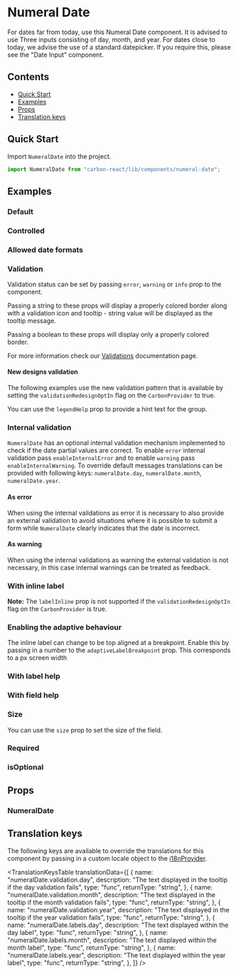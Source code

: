 

<Meta of={NumeralDateStories} />

# Numeral Date

For dates far from today, use this Numeral Date component. It is advised to use Three inputs consisting of day, month, and year.
For dates close to today, we advise the use of a standard datepicker. If you require this, please see the "Date Input" component.

## Contents

- [Quick Start](#quick-start)
- [Examples](#examples)
- [Props](#props)
- [Translation keys](#translation-keys)

## Quick Start

Import `NumeralDate` into the project.

```javascript
import NumeralDate from "carbon-react/lib/components/numeral-date";
```

## Examples

### Default

<Canvas of={NumeralDateStories.Default} />

### Controlled

<Canvas of={NumeralDateStories.Controlled} />

### Allowed date formats

<Canvas of={NumeralDateStories.AllowedDateFormats} />

### Validation

Validation status can be set by passing `error`, `warning` or `info` prop to the component.

Passing a string to these props will display a properly colored border along with a validation icon and tooltip - string value will be displayed as the tooltip message.

Passing a boolean to these props will display only a properly colored border.

For more information check our [Validations](../?path=/docs/documentation-validations--docs) documentation page.

<Canvas of={NumeralDateStories.Validation} />

#### New designs validation

The following examples use the new validation pattern that is available by setting the `validationRedesignOptIn` flag on the `CarbonProvider` to true.

You can use the `legendHelp` prop to provide a hint text for the group.

<Canvas of={NumeralDateStories.NewValidation} />

### Internal validation

`NumeralDate` has an optional internal validation mechanism implemented to check if the date partial values are correct.
To enable `error` internal validation pass `enableInternalError` and to enable `warning` pass `enableInternalWarning`.
To override default messages translations can be provided with following keys: `numeralDate.day`, `numeralDate.month`, `numeralDate.year`.

#### As error

When using the internal validations as error it is necessary to also provide an external validation to avoid situations where it is possible to submit a form while `NumeralDate` clearly indicates that the date is incorrect.

<Canvas of={NumeralDateStories.InternalValidationError} />

#### As warning

When using the internal validations as warning the external validation is not necessary, in this case internal warnings can be treated as feedback.

<Canvas of={NumeralDateStories.InternalValidationWarning} />

### With inline label

**Note:** The `labelInline` prop is not supported if the `validationRedesignOptIn` flag on the `CarbonProvider` is true. 

<Canvas of={NumeralDateStories.InlineLabel} />

### Enabling the adaptive behaviour

The inline label can change to be top aligned at a breakpoint. Enable this by passing in a number to the `adaptiveLabelBreakpoint` prop. This corresponds to a px screen width

<Canvas of={NumeralDateStories.EnablingAdaptiveBehaviour} />

### With label help

<Canvas of={NumeralDateStories.WithLabelHelp} />

### With field help

<Canvas of={NumeralDateStories.WithFieldHelp} />

### Size

You can use the `size` prop to set the size of the field.

<Canvas of={NumeralDateStories.Size} />

### Required

<Canvas of={NumeralDateStories.Required} />

### isOptional

<Canvas of={NumeralDateStories.IsOptional} />

## Props

### NumeralDate

<ArgTypes of={NumeralDateStories} />

## Translation keys

The following keys are available to override the translations for this component by passing in a custom locale object to the
[i18nProvider](../?path=/docs/documentation-i18n--docs).

<TranslationKeysTable
  translationData={[
    {
      name: "numeralDate.validation.day",
      description:
        "The text displayed in the tooltip if the day validation fails",
      type: "func",
      returnType: "string",
    },
    {
      name: "numeralDate.validation.month",
      description:
        "The text displayed in the tooltip if the month validation fails",
      type: "func",
      returnType: "string",
    },
    {
      name: "numeralDate.validation.year",
      description:
        "The text displayed in the tooltip if the year validation fails",
      type: "func",
      returnType: "string",
    },
        {
      name: "numeralDate.labels.day",
      description:
        "The text displayed within the day label",
      type: "func",
      returnType: "string",
    },
    {
      name: "numeralDate.labels.month",
      description:
        "The text displayed within the month label",
      type: "func",
      returnType: "string",
    },
    {
      name: "numeralDate.labels.year",
      description:
        "The text displayed within the year label",
      type: "func",
      returnType: "string",
    },
  ]}
/>
